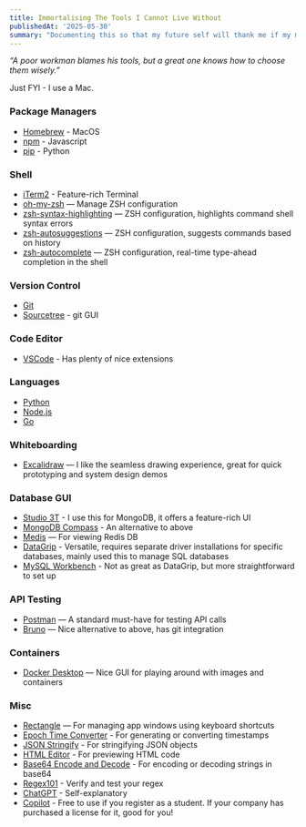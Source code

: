 ```yaml
---
title: Immortalising The Tools I Cannot Live Without
publishedAt: '2025-05-30'
summary: "Documenting this so that my future self will thank me if my machine ever gets replaced or wiped."
---
```


*“A poor workman blames his tools, but a great one knows how to choose them wisely.”*

Just FYI - I use a Mac.

### Package Managers
- [Homebrew](https://brew.sh/) - MacOS
- [npm](https://www.npmjs.com/) - Javascript
- [pip](https://pypi.org/project/pip/) - Python

### Shell
- [iTerm2](https://iterm2.com/) - Feature-rich Terminal
- [oh-my-zsh](https://ohmyz.sh/) — Manage ZSH configuration
- [zsh-syntax-highlighting](https://formulae.brew.sh/formula/zsh-syntax-highlighting) — ZSH configuration, highlights command shell syntax errors
- [zsh-autosuggestions](https://formulae.brew.sh/formula/zsh-autosuggestions) — ZSH configuration, suggests commands based on history
- [zsh-autocomplete](https://formulae.brew.sh/formula/zsh-autocomplete) — ZSH configuration, real-time type-ahead completion in the shell

### Version Control
- [Git](https://git-scm.com/)
- [Sourcetree](https://www.sourcetreeapp.com/) - git GUI

### Code Editor
- [VSCode](https://code.visualstudio.com/) - Has plenty of nice extensions

### Languages
- [Python](https://www.python.org/downloads/macos/)
- [Node.js](https://nodejs.org/en)
- [Go](https://go.dev/doc/install)

### Whiteboarding
- [Excalidraw](https://excalidraw.com/) — I like the seamless drawing experience, great for quick prototyping and system design demos

### Database GUI
- [Studio 3T](https://studio3t.com/) - I use this for MongoDB, it offers a feature-rich UI
- [MongoDB Compass](https://www.mongodb.com/products/tools/compass) - An alternative to above
- [Medis](https://getmedis.com/) — For viewing Redis DB
- [DataGrip](https://www.jetbrains.com/datagrip/) - Versatile, requires separate driver installations for specific databases, mainly used this to manage SQL databases
- [MySQL Workbench](https://www.mysql.com/products/workbench/) - Not as great as DataGrip, but more straightforward to set up

### API Testing
- [Postman](https://www.postman.com/) — A standard must-have for testing API calls
- [Bruno](https://www.usebruno.com/) — Nice alternative to above, has git integration

### Containers
- [Docker Desktop](https://docs.docker.com/desktop/) — Nice GUI for playing around with images and containers

### Misc
- [Rectangle](https://rectangleapp.com/) — For managing app windows using keyboard shortcuts
- [Epoch Time Converter](https://www.epochconverter.com/) - For generating or converting timestamps
- [JSON Stringify](https://jsonformatter.org/json-stringify-online) - For stringifying JSON objects
- [HTML Editor](https://www.w3schools.com/html/tryit.asp?filename=tryhtml_editor) - For previewing HTML code
- [Base64 Encode and Decode](https://www.base64decode.org/) - For encoding or decoding strings in base64
- [Regex101](https://regex101.com/) - Verify and test your regex
- [ChatGPT](https://chatgpt.com/) - Self-explanatory
- [Copilot](https://marketplace.visualstudio.com/items?itemName=GitHub.copilot) - Free to use if you register as a student. If your company has purchased a license for it, good for you!